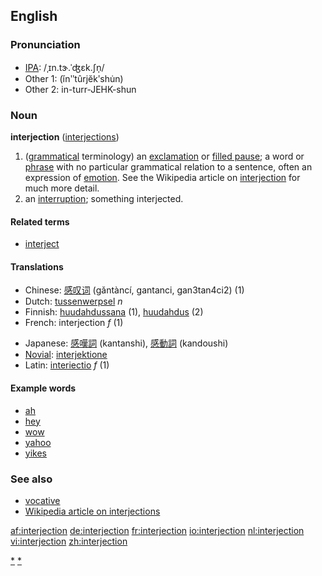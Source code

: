 ==English==
===Pronunciation===
*[[IPA]]: /ˌɪn.tɝ.ˈʤɛk.ʃn̩/
*Other 1: (ĭnʺtûrjĕkʹshu̇n)
*Other 2: in-turr-JEHK-shun
===Noun===
'''interjection''' ([[interjections]])

# ([[grammar|grammatical]] terminology) an [[exclamation]] or [[filled pause]]; a word or [[phrase]] with no particular grammatical relation to a sentence, often an expression of [[emotion]].  See the Wikipedia article on [[w:Interjection|interjection]] for much more detail.
# an [[interruption]]; something interjected.

====Related terms====
*[[interject]]

====Translations====
{{top}}
*Chinese: [[感叹词]] (gǎntàncí, gantanci, gan3tan4ci2) (1)
*Dutch: [[tussenwerpsel]] ''n''
*Finnish: [[huudahdussana]] (1), [[huudahdus]] (2)
*French: interjection ''f'' (1)
{{mid}}
*Japanese: [[感嘆詞]] (kantanshi), [[感動詞]] (kandoushi)
*[[Novial]]: [[interjektione]]
*Latin: [[interiectio]] ''f'' (1)
{{bottom}}

====Example words====
*[[ah]]
*[[hey]]
*[[wow]]
*[[yahoo]]
*[[yikes]]

===See also===
*[[vocative]]
*[[w:Interjection|Wikipedia article on interjections]]

[[Category:Interjections|*]]
[[Category:Parts of speech|*]]

[[af:interjection]]
[[de:interjection]]
[[fr:interjection]]
[[io:interjection]]
[[nl:interjection]]
[[vi:interjection]]
[[zh:interjection]]